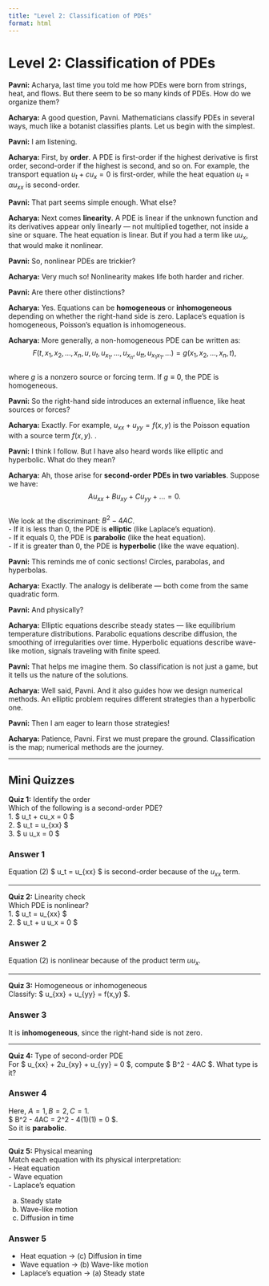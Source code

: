 ```yaml
---
title: "Level 2: Classification of PDEs"
format: html
---
```


# Level 2: Classification of PDEs

::: {.dialogue}
**Pavni:** Acharya, last time you told me how PDEs were born from strings, heat, and flows. But there seem to be so many kinds of PDEs. How do we organize them?  

**Acharya:** A good question, Pavni. Mathematicians classify PDEs in several ways, much like a botanist classifies plants. Let us begin with the simplest.  

**Pavni:** I am listening.  

**Acharya:** First, by **order**. A PDE is first-order if the highest derivative is first order, second-order if the highest is second, and so on. For example, the transport equation $u_t + c u_x = 0$ is first-order, while the heat equation $u_t = \alpha u_{xx}$ is second-order.  

**Pavni:** That part seems simple enough. What else?  

**Acharya:** Next comes **linearity**. A PDE is linear if the unknown function and its derivatives appear only linearly — not multiplied together, not inside a sine or square. The heat equation is linear. But if you had a term like $u u_x$, that would make it nonlinear.  

**Pavni:** So, nonlinear PDEs are trickier?  

**Acharya:** Very much so! Nonlinearity makes life both harder and richer.  

**Pavni:** Are there other distinctions?  

**Acharya:** Yes. Equations can be **homogeneous** or **inhomogeneous** depending on whether the right-hand side is zero. Laplace’s equation is homogeneous, Poisson’s equation is inhomogeneous.  

**Acharya:** More generally, a non-homogeneous PDE can be written as:  
$$ F(t, x_1, x_2, \dots, x_n, u, u_t, u_{x_1}, \dots, u_{x_n}, u_{tt}, u_{x_1x_1}, \dots) = g(x_1, x_2, \dots, x_n, t), $$  
where $g$ is a nonzero source or forcing term. If $g \equiv 0$, the PDE is homogeneous.  

**Pavni:** So the right-hand side introduces an external influence, like heat sources or forces?  

**Acharya:** Exactly. For example, $u_{xx} + u_{yy} = f(x,y)$ is the Poisson equation with a source term $f(x,y)$.  .  

**Pavni:** I think I follow. But I have also heard words like elliptic and hyperbolic. What do they mean?  

**Acharya:** Ah, those arise for **second-order PDEs in two variables**. Suppose we have:  
$$ A u_{xx} + B u_{xy} + C u_{yy} + \dots = 0. $$  
We look at the discriminant: $B^2 - 4AC$.  
- If it is less than 0, the PDE is **elliptic** (like Laplace’s equation).  
- If it equals 0, the PDE is **parabolic** (like the heat equation).  
- If it is greater than 0, the PDE is **hyperbolic** (like the wave equation).  

**Pavni:** This reminds me of conic sections! Circles, parabolas, and hyperbolas.  

**Acharya:** Exactly. The analogy is deliberate — both come from the same quadratic form.  

**Pavni:** And physically?  

**Acharya:** Elliptic equations describe steady states — like equilibrium temperature distributions. Parabolic equations describe diffusion, the smoothing of irregularities over time. Hyperbolic equations describe wave-like motion, signals traveling with finite speed.  

**Pavni:** That helps me imagine them. So classification is not just a game, but it tells us the nature of the solutions.  

**Acharya:** Well said, Pavni. And it also guides how we design numerical methods. An elliptic problem requires different strategies than a hyperbolic one.  

**Pavni:** Then I am eager to learn those strategies!  

**Acharya:** Patience, Pavni. First we must prepare the ground. Classification is the map; numerical methods are the journey.  
:::

---

## Mini Quizzes

**Quiz 1:** Identify the order  
Which of the following is a second-order PDE?  
1. $ u_t + cu_x = 0 $  
2. $ u_t = \alpha u_{xx} $  
3. $ u u_x = 0 $  

::: {.callout-tip collapse=true}
### Answer 1
Equation (2) $ u_t = \alpha u_{xx} $ is second-order because of the $u_{xx}$ term.
:::

---

**Quiz 2:** Linearity check  
Which PDE is nonlinear?  
1. $ u_t = \alpha u_{xx} $  
2. $ u_t + u u_x = 0 $  

::: {.callout-tip collapse=true}
### Answer 2
Equation (2) is nonlinear because of the product term $u u_x$.
:::

---

**Quiz 3:** Homogeneous or inhomogeneous  
Classify: $ u_{xx} + u_{yy} = f(x,y) $.  

::: {.callout-tip collapse=true}
### Answer 3
It is **inhomogeneous**, since the right-hand side is not zero.
:::

---

**Quiz 4:** Type of second-order PDE  
For $ u_{xx} + 2u_{xy} + u_{yy} = 0 $, compute $ B^2 - 4AC $. What type is it?  

::: {.callout-tip collapse=true}
### Answer 4
Here, $A = 1, B = 2, C = 1$.  
$ B^2 - 4AC = 2^2 - 4(1)(1) = 0 $.  
So it is **parabolic**.
:::

---

**Quiz 5:** Physical meaning  
Match each equation with its physical interpretation:  
- Heat equation  
- Wave equation  
- Laplace’s equation  

(a) Steady state  
(b) Wave-like motion  
(c) Diffusion in time  

::: {.callout-tip collapse=true}
### Answer 5
- Heat equation → (c) Diffusion in time  
- Wave equation → (b) Wave-like motion  
- Laplace’s equation → (a) Steady state  
:::

